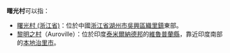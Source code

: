 '''曙光村'''可以指：
*[[曙光村_(浙江省)|曙光村 (浙江省)]]：位於中國[[浙江省|浙江省]][[湖州市|湖州市]][[吳興區|吳興區]][[織里鎮|織里鎮]]東部。
*[[黎明之村|黎明之村]]（Auroville）：位於印度[[泰米爾納德邦|泰米爾納德邦]]的[[維魯普蘭縣|維魯普蘭縣]]，靠近印度南部的[[本地治里市|本地治里市]]。
{{disambig|Cat=三字地名消歧義}}